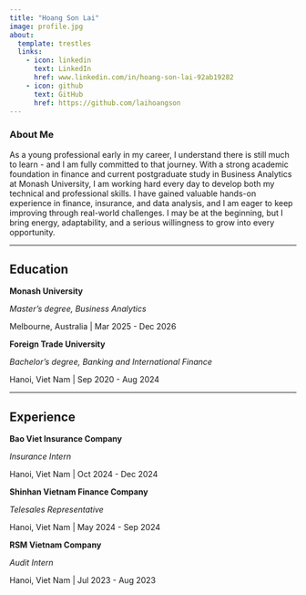 ```yaml
---
title: "Hoang Son Lai"
image: profile.jpg
about:
  template: trestles
  links:
    - icon: linkedin
      text: LinkedIn
      href: www.linkedin.com/in/hoang-son-lai-92ab19282
    - icon: github
      text: GitHub
      href: https://github.com/laihoangson
---
```


### About Me

As a young professional early in my career, I understand there is still much to learn - and I am fully committed to that journey. With a strong academic foundation in finance and current postgraduate study in Business Analytics at Monash University, I am working hard every day to develop both my technical and professional skills. I have gained valuable hands-on experience in finance, insurance, and data analysis, and I am eager to keep improving through real-world challenges. I may be at the beginning, but I bring energy, adaptability, and a serious willingness to grow into every opportunity.

---

## Education

**Monash University**  

*Master's degree, Business Analytics*

Melbourne, Australia | Mar 2025 - Dec 2026

**Foreign Trade University**  

*Bachelor's degree, Banking and International Finance*

Hanoi, Viet Nam | Sep 2020 - Aug 2024

---

## Experience

**Bao Viet Insurance Company**  

*Insurance Intern*

Hanoi, Viet Nam | Oct 2024 - Dec 2024

**Shinhan Vietnam Finance Company**

*Telesales Representative*

Hanoi, Viet Nam | May 2024 - Sep 2024

**RSM Vietnam Company**  

*Audit Intern*

Hanoi, Viet Nam | Jul 2023 - Aug 2023


